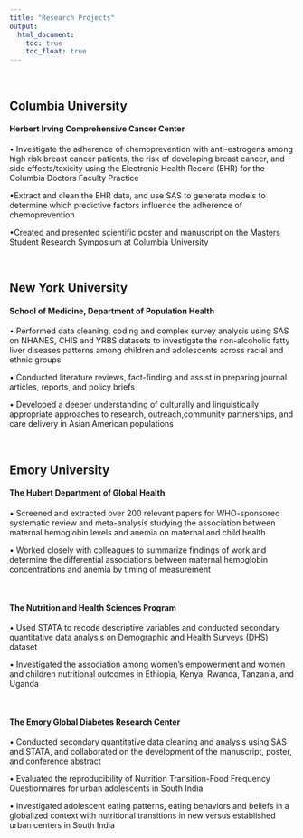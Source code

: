 ```yaml
---
title: "Research Projects"
output: 
  html_document: 
    toc: true
    toc_float: true
---
```

\  

## Columbia University 
#### Herbert Irving Comprehensive Cancer Center
• Investigate the adherence of chemoprevention with anti-estrogens among high risk breast cancer patients, the risk of developing breast cancer, and side effects/toxicity using the Electronic Health Record (EHR) for the Columbia Doctors Faculty Practice

•Extract and clean the EHR data, and use SAS to generate models to determine which predictive factors influence the adherence of chemoprevention

•Created and presented scientific poster and manuscript on the Masters Student Research Symposium at Columbia University

\  

## New York University 
#### School of Medicine, Department of Population Health
• Performed data cleaning, coding and complex survey analysis using SAS on NHANES, CHIS and YRBS datasets to investigate the non-alcoholic fatty liver diseases patterns among children and adolescents across racial and ethnic groups 

• Conducted literature reviews, fact-finding and assist in preparing journal articles, reports, and policy briefs 

• Developed a deeper understanding of culturally and linguistically appropriate approaches to research, outreach,community partnerships, and care delivery in Asian American populations 

\ 

## Emory University 

#### The Hubert Department of Global Health
• Screened and extracted over 200 relevant papers for WHO-sponsored systematic review and meta-analysis studying the association between maternal hemoglobin levels and anemia on maternal and child health

• Worked closely with colleagues to summarize findings of work and determine the differential associations between maternal hemoglobin concentrations and anemia by timing of measurement

\ 

#### The Nutrition and Health Sciences Program
• Used STATA to recode descriptive variables and conducted secondary quantitative data analysis on Demographic and Health Surveys (DHS) dataset

• Investigated the association among women's empowerment and women and children nutritional outcomes in Ethiopia, Kenya, Rwanda, Tanzania, and Uganda

\ 

#### The Emory Global Diabetes Research Center
• Conducted secondary quantitative data cleaning and analysis using SAS and STATA, and collaborated on the development of the manuscript, poster, and conference abstract

• Evaluated the reproducibility of Nutrition Transition-Food Frequency Questionnaires for urban adolescents in South India

• Investigated adolescent eating patterns, eating behaviors and beliefs in a globalized context with nutritional transitions in new versus established urban centers in South India

